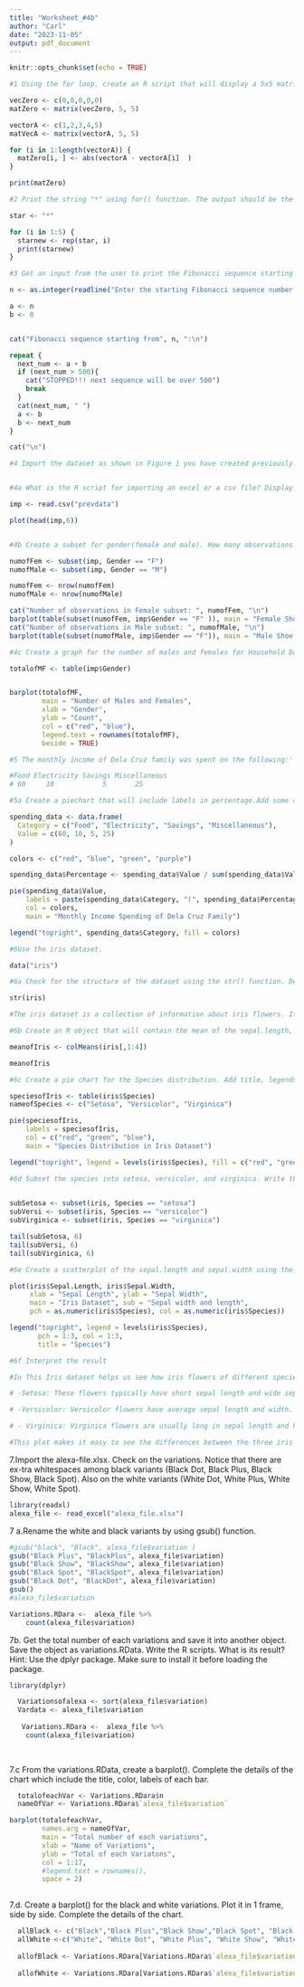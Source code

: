 ```yaml
---
title: "Worksheet_#4b"
author: "Carl"
date: "2023-11-05"
output: pdf_document
---
```


```r
knitr::opts_chunk$set(echo = TRUE)
```

```r

#1 Using the for loop, create an R script that will display a 5x5 matrix as shown in Figure 1. It must contain vectorA = [1,2,3,4,5] and a 5 x 5 zero matrix.

vecZero <- c(0,0,0,0,0)
matZero <- matrix(vecZero, 5, 5)

vectorA <- c(1,2,3,4,5)
matVecA <- matrix(vectorA, 5, 5)

for (i in 1:length(vectorA)) {
  matZero[i, ] <- abs(vectorA - vectorA[i]  )
}

print(matZero)

```

```r
#2 Print the string "*" using for() function. The output should be the same as shown in Figure

star <- "*"

for (i in 1:5) {
  starnew <- rep(star, i)
  print(starnew)
}
```

```r
#3 Get an input from the user to print the Fibonacci sequence starting from the 1st input up to 500. Use repeat and break statements. Write the R Scripts and its output.

n <- as.integer(readline("Enter the starting Fibonacci sequence number: "))

a <- n
b <- 0


cat("Fibonacci sequence starting from", n, ":\n")

repeat {
  next_num <- a + b
  if (next_num > 500){
    cat("STOPPED!!! next sequence will be over 500")
    break
  }
  cat(next_num, " ")
  a <- b
  b <- next_num
}

cat("\n")

```


```r
#4 Import the dataset as shown in Figure 1 you have created previously.


#4a What is the R script for importing an excel or a csv file? Display the first 6 rows of the dataset? Show your codes and its result

imp <- read.csv("prevdata")

plot(head(imp,6))


#4b Create a subset for gender(female and male). How many observations are there in Male? How about in Female? Write the R scripts and its output.

numofFem <- subset(imp, Gender == "F")
numofMale <- subset(imp, Gender == "M")

numofFem <- nrow(numofFem)
numofMale <- nrow(numofMale)

cat("Number of observations in Female subset: ", numofFem, "\n")
barplot(table(subset(numofFem, imp$Gender == "F" )), main = "Female Shoe Size")
cat("Number of observations in Male subset: ", numofMale, "\n")
barplot(table(subset(numofMale, imp$Gender == "F")), main = "Male Shoe Size")

#4c Create a graph for the number of males and females for Household Data. Use plot(), chart type = barplot. Make sure to place title, legends, and colors. Write the R scripts and its result.

totalofMF <- table(imp$Gender)


barplot(totalofMF, 
        main = "Number of Males and Females",
        xlab = "Gender",
        ylab = "Count",
        col = c("red", "blue"),
        legend.text = rownames(totalofMF),
        beside = TRUE)

```

```r
#5 The monthly income of Dela Cruz family was spent on the following:'

#Food Electricity Savings Miscellaneous
# 60     10            5       25

#5a Create a piechart that will include labels in percentage.Add some colors and title of the chart. Write the R scripts and show its output.

spending_data <- data.frame(
  Category = c("Food", "Electricity", "Savings", "Miscellaneous"),
  Value = c(60, 10, 5, 25)
)

colors <- c("red", "blue", "green", "purple")

spending_data$Percentage <- spending_data$Value / sum(spending_data$Value) * 100

pie(spending_data$Value,
    labels = paste(spending_data$Category, "(", spending_data$Percentage, "%)"),
    col = colors,
    main = "Monthly Income Spending of Dela Cruz Family")

legend("topright", spending_data$Category, fill = colors)

```

```r
#6Use the iris dataset.

data("iris")

#6a Check for the structure of the dataset using the str() function. Describe what you have seen in the output.

str(iris)

#The iris dataset is a collection of information about iris flowers. It includes data on the length and width of the sepal (a part of the flower) and the length and width of the petal (another part of the flower) for 150 different iris flowers. Additionally, it records the type of iris species to which each flower belongs. There are three species in the dataset: setosa, versicolor, and virginica.

#6b Create an R object that will contain the mean of the sepal.length, sepal.width,petal.length,and petal.width. What is the R script and its result?

meanofIris <- colMeans(iris[,1:4])

meanofIris

#6c Create a pie chart for the Species distribution. Add title, legends, and colors. Write the R script and its result.

speciesofIris <- table(iris$Species)
nameofSpecies <- c("Setosa", "Versicolor", "Virginica")

pie(speciesofIris, 
    labels = speciesofIris,
    col = c("red", "green", "blue"),
    main = "Species Distribution in Iris Dataset")

legend("topright", legend = levels(iris$Species), fill = c("red", "green", "blue"),)

#6d Subset the species into setosa, versicolor, and virginica. Write the R scripts and show the last six (6) rows of each species.
 

subSetosa <- subset(iris, Species == "setosa")
subVersi <- subset(iris, Species == "versicolor")
subVirginica <- subset(iris, Species == "virginica")

tail(subSetosa, 6)
tail(subVersi, 6)
tail(subVirginica, 6)

#6e Create a scatterplot of the sepal.length and sepal.width using the different species(setosa,versicolor,virginica). Add a title = “Iris Dataset”, subtitle = “Sepal width and length, labels for the x and y axis, the pch symbol and colors should be based on the species.

plot(iris$Sepal.Length, iris$Sepal.Width, 
     xlab = "Sepal Length", ylab = "Sepal Width",
     main = "Iris Dataset", sub = "Sepal width and length",
     pch = as.numeric(iris$Species), col = as.numeric(iris$Species))

legend("topright", legend = levels(iris$Species),
       pch = 1:3, col = 1:3,
       title = "Species")

#6f Interpret the result

#In This Iris dataset helps us see how iris flowers of different species are different in terms of sepal length and width.

# -Setosa: These flowers typically have short sepal length and wide sepal width. They are grouped in the lower left part of the plot.

# -Versicolor: Versicolor flowers have average sepal length and width. They are in the middle part.

# - Virginica: Virginica flowers are usually long in sepal length and have narrower sepal width. They form a group in the upper right part.

#This plot makes it easy to see the differences between the three iris species based on sepal length and width. It's a simple way to visualize the data and understand the iris flowers better.

```

7.Import the alexa-file.xlsx. Check on the variations. Notice that there are ex-tra whitespaces among black variants (Black Dot, Black Plus, Black Show, Black Spot). Also on the white variants (White Dot, White Plus, White Show, White
Spot).
```r
library(readxl)
alexa_file <- read_excel("alexa_file.xlsx")


```

7 a.Rename the white and black variants by using gsub() function.
```r

#gsub("black", "Black", alexa_file$variation )
gsub("Black Plus", "BlackPlus", alexa_file$variation)
gsub("Black Show", "BlackShow", alexa_file$variation)
gsub("Black Spot", "BlackSpot", alexa_file$variation)
gsub("Black Dot", "BlackDot", alexa_file$variation)
gsub()
#alexa_file$variation

Variations.RDara <-  alexa_file %>%
    count(alexa_file$variation)

```


7b. Get the total number of each variations and save it into another object. Save the object as variations.RData. Write the R scripts. What is its result? Hint: Use the dplyr package. Make sure to install it before loading the package.
```r
library(dplyr)

  Variationsofalexa <- sort(alexa_file$variation)
  Vardata <- alexa_file$variation
  
   Variations.RDara <-  alexa_file %>%
    count(alexa_file$variation)
   
   

```

7.c From the variations.RData, create a barplot(). Complete the details of the chart which include the title, color, labels of each bar.

```r
  totalofeachVar <- Variations.RDara$n
  nameOfVar <- Variations.RDara$`alexa_file$variation`

barplot(totalofeachVar, 
        names.arg = nameOfVar,
        main = "Total number of each variations",
        xlab = "Name of Variations",
        ylab = "Total of each Variatons",
        col = 1:17,
        #legend.text = rownames(),
        space = 2)
  
```

7.d. Create a barplot() for the black and white variations. Plot it in 1 frame, side by side. Complete the details of the chart.

```r

  allBlack <- c("Black","Black Plus","Black Show","Black Spot", "Black Dot")
  allWhite <-c("White", "White Dot", "White Plus", "White Show", "White Spot")
  
  allofBlack <- Variations.RDara[Variations.RDara$`alexa_file$variation` %in% "Black Plus",]
  
  allofWhite <- Variations.RDara[Variations.RDara$`alexa_file$variation` %in% allWhite, ]
  
  
  
```